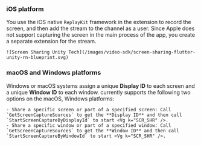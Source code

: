 <PlatformWrapper platform = "unity">

### iOS platform

You use the iOS native `ReplayKit` framework in the extension to record the screen, and then add the <Vg k="SCR_SHR" /> stream to the channel as a user. Since Apple does not support capturing the screen in the main process of the app, you create a separate extension for the <Vg k="SCR_SHR" /> stream.

    ![Screen Sharing Unity Tech](/images/video-sdk/screen-sharing-flutter-unity-rn-blueprint.svg)

### macOS and Windows platforms

Windows or macOS systems assign a unique **Display ID** to each screen and a unique **Window ID** to each window. <Vg k="COMPANY" /> currently supports the following two <Vg k="SCR_SHR" /> options on the macOS, Windows platforms:

    - Share a specific screen or part of a specified screen: Call `GetScreenCaptureSources` to get the **Display ID** and then call `StartScreenCaptureByDisplayId` to start <Vg k="SCR_SHR" />.
    - Share a specific window or part of a specified window: Call `GetScreenCaptureSources` to get the **Window ID** and then call `StartScreenCaptureByWindowId` to start <Vg k="SCR_SHR" />.

</PlatformWrapper>